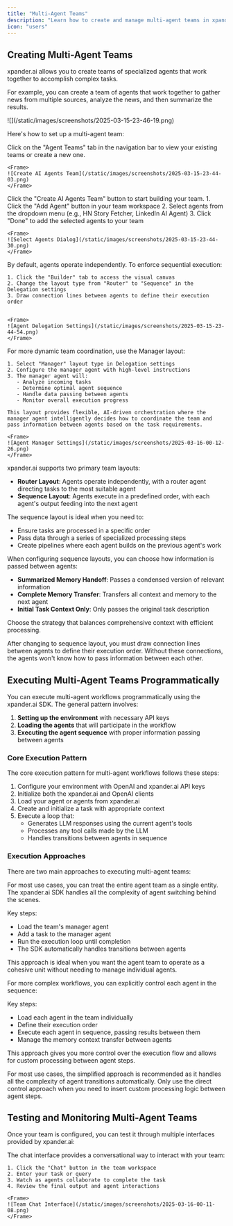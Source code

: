 ```yaml
---
title: "Multi-Agent Teams"
description: "Learn how to create and manage multi-agent teams in xpander.ai"
icon: "users"
---
```


## Creating Multi-Agent Teams

xpander.ai allows you to create teams of specialized agents that work together to accomplish complex tasks. 

For example, you can create a team of agents that work together to gather news from multiple sources, analyze the news, and then summarize the results.
<Frame>![](/static/images/screenshots/2025-03-15-23-46-19.png)</Frame>

Here's how to set up a multi-agent team:

<Steps>
  <Step title="Access Teams View">
    Click on the "Agent Teams" tab in the navigation bar to view your existing teams or create a new one.
    
    <Frame>
    ![Create AI Agents Team](/static/images/screenshots/2025-03-15-23-44-03.png)
    </Frame>
  </Step>
  
  <Step title="Create New Team">
    Click the "Create AI Agents Team" button to start building your team.
  </Step>
  
  <Step title="Add Agents">
    1. Click the "Add Agent" button in your team workspace
    2. Select agents from the dropdown menu (e.g., HN Story Fetcher, LinkedIn AI Agent)
    3. Click "Done" to add the selected agents to your team
    
    <Frame>
    ![Select Agents Dialog](/static/images/screenshots/2025-03-15-23-44-30.png)
    </Frame>
  </Step>
  
  <Step title="Configure Team Layout">
    By default, agents operate independently. To enforce sequential execution:
    
    1. Click the "Builder" tab to access the visual canvas
    2. Change the layout type from "Router" to "Sequence" in the Delegation settings
    3. Draw connection lines between agents to define their execution order

    
    <Frame>
    ![Agent Delegation Settings](/static/images/screenshots/2025-03-15-23-44-54.png)
    </Frame>
  </Step>

  <Step title="Manager Layout">
    For more dynamic team coordination, use the Manager layout:

    1. Select "Manager" layout type in Delegation settings
    2. Configure the manager agent with high-level instructions
    3. The manager agent will:
       - Analyze incoming tasks
       - Determine optimal agent sequence
       - Handle data passing between agents
       - Monitor overall execution progress
    
    This layout provides flexible, AI-driven orchestration where the manager agent intelligently decides how to coordinate the team and pass information between agents based on the task requirements.

    <Frame>
    ![Agent Manager Settings](/static/images/screenshots/2025-03-16-00-12-26.png)
    </Frame>
  </Step>
</Steps>

<Accordion title="Understanding Team Layouts">
xpander.ai supports two primary team layouts:

- **Router Layout**: Agents operate independently, with a router agent directing tasks to the most suitable agent
- **Sequence Layout**: Agents execute in a predefined order, with each agent's output feeding into the next agent

The sequence layout is ideal when you need to:
- Ensure tasks are processed in a specific order
- Pass data through a series of specialized processing steps
- Create pipelines where each agent builds on the previous agent's work
</Accordion>

<Accordion title="Memory Strategy">
When configuring sequence layouts, you can choose how information is passed between agents:

- **Summarized Memory Handoff**: Passes a condensed version of relevant information
- **Complete Memory Transfer**: Transfers all context and memory to the next agent
- **Initial Task Context Only**: Only passes the original task description

Choose the strategy that balances comprehensive context with efficient processing.
</Accordion>

<Tip>
After changing to sequence layout, you must draw connection lines between agents to define their execution order. Without these connections, the agents won't know how to pass information between each other.
</Tip>

## Executing Multi-Agent Teams Programmatically

You can execute multi-agent workflows programmatically using the xpander.ai SDK. The general pattern involves:

1. **Setting up the environment** with necessary API keys
2. **Loading the agents** that will participate in the workflow
3. **Executing the agent sequence** with proper information passing between agents

### Core Execution Pattern

The core execution pattern for multi-agent workflows follows these steps:

1. Configure your environment with OpenAI and xpander.ai API keys
2. Initialize both the xpander.ai and OpenAI clients
3. Load your agent or agents from xpander.ai
4. Create and initialize a task with appropriate context
5. Execute a loop that:
   - Generates LLM responses using the current agent's tools
   - Processes any tool calls made by the LLM
   - Handles transitions between agents in sequence

### Execution Approaches

There are two main approaches to executing multi-agent teams:

<Accordion title="Simplified Approach">
For most use cases, you can treat the entire agent team as a single entity. The xpander.ai SDK handles all the complexity of agent switching behind the scenes.

Key steps:
- Load the team's manager agent
- Add a task to the manager agent
- Run the execution loop until completion
- The SDK automatically handles transitions between agents

This approach is ideal when you want the agent team to operate as a cohesive unit without needing to manage individual agents.
</Accordion>

<Accordion title="Direct Control Approach">
For more complex workflows, you can explicitly control each agent in the sequence:

Key steps:
- Load each agent in the team individually
- Define their execution order
- Execute each agent in sequence, passing results between them
- Manage the memory context transfer between agents

This approach gives you more control over the execution flow and allows for custom processing between agent steps.
</Accordion>

<Tip>
For most use cases, the simplified approach is recommended as it handles all the complexity of agent transitions automatically. Only use the direct control approach when you need to insert custom processing logic between agent steps.
</Tip>

## Testing and Monitoring Multi-Agent Teams

Once your team is configured, you can test it through multiple interfaces provided by xpander.ai:

<Tabs>
  <Tab title="Chat Interface">
    The chat interface provides a conversational way to interact with your team:
    
    1. Click the "Chat" button in the team workspace
    2. Enter your task or query
    3. Watch as agents collaborate to complete the task
    4. Review the final output and agent interactions
    
    <Frame>
    ![Team Chat Interface](/static/images/screenshots/2025-03-16-00-11-08.png)
    </Frame>
  </Tab>

</Tabs>